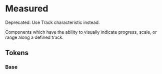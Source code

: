 
<Meta title="Theme/Characteristics/Measured" />

# Measured

<Banner status="warning">
  <BannerContent>Deprecated: Use Track characteristic instead.</BannerContent>
</Banner>

Components which have the ability to visually indicate progress, scale, or range along a defined track.

## Tokens

### Base

<Canvas>
  <Story name="Base">
    <DocGrid withNotes>
      <ColorBlock
        colorVar="--salt-measured-background"
        replacementToken="--salt-track-background"
      />
      <ColorBlock
        colorVar="--salt-measured-background-disabled"
        replacementToken="--salt-track-background-disabled"
      />
      <ColorBlock
        colorVar="--salt-measured-borderColor"
        replacementToken="--salt-track-borderColor"
      />
      <ColorBlock
        colorVar="--salt-measured-borderColor-disabled"
        replacementToken="--salt-track-borderColor-disabled"
      />
      <ColorBlock
        colorVar="--salt-measured-fill"
        replacementToken="--salt-accent-background"
      />
      <ColorBlock
        colorVar="--salt-measured-fill-disabled"
        replacementToken="--salt-palette-accent-background-disabled"
      />
      <ColorBlock
        colorVar="--salt-measured-foreground"
        replacementToken="--salt-selectable-foreground"
      />
      <ColorBlock
        colorVar="--salt-measured-foreground-hover"
        replacementToken="#2670a9"
      />
      <ColorBlock
        colorVar="--salt-measured-foreground-active"
        replacementToken="--salt-selectable-foreground-selected"
      />
      <ColorBlock
        colorVar="--salt-measured-foreground-undo"
        replacementToken="#2670a9"
      />
      <ColorBlock
        colorVar="--salt-measured-foreground-activeDisabled"
        replacementToken="--salt-selectable-selectedDisabled"
      />
      <ColorBlock
        colorVar="--salt-measured-foreground-disabled"
        replacementToken="--salt-selectable-disabled"
      />
      <LineBlock
        token="--salt-measured-borderStyle"
        lineStyle="--salt-measured-borderStyle"
        replacementToken="--salt-track-borderStyle"
      />
      <LineBlock
        token="--salt-measured-borderStyle-active"
        lineStyle="--salt-measured-borderStyle-active"
        replacementToken="--salt-track-borderStyle-active"
      />
      <LineBlock
        token="--salt-measured-borderStyle-complete"
        lineStyle="--salt-measured-borderStyle-complete"
        replacementToken="--salt-track-borderStyle-complete"
      />
      <LineBlock
        token="--salt-measured-borderStyle-incomplete"
        lineStyle="--salt-measured-borderStyle-incomplete"
        replacementToken="--salt-track-borderStyle-incomplete"
      />
      <LineBlock
        lineWidth="--salt-measured-borderWidth"
        token="--salt-track-borderWidth"
        replacementToken="--salt-size-border-strong"
      />
      <LineBlock
        lineWidth="--salt-measured-borderWidth-active"
        token="--salt-track-borderWidth-active"
        replacementToken="--salt-size-border-strong"
      />
      <LineBlock
        lineWidth="--salt-measured-borderWidth-complete"
        token="--salt-track-borderWidth-complete"
        replacementToken="--salt-size-border-strong"
      />
      <LineBlock
        lineWidth="--salt-measured-borderWidth-incomplete"
        token="--salt-track-borderWidth-incomplete"
        replacementToken="--salt-size-border-strong"
      />
      <FontWeightBlock
        fontWeight="--salt-measured-fontWeight"
        replacementToken="--salt-track-borderWidth-fontWeight"
      />
      <FontWeightBlock
        fontWeight="--salt-measured-textAlign"
        replacementToken="--salt-track-textAlign"
      />
    </DocGrid>
  </Story>
</Canvas>
